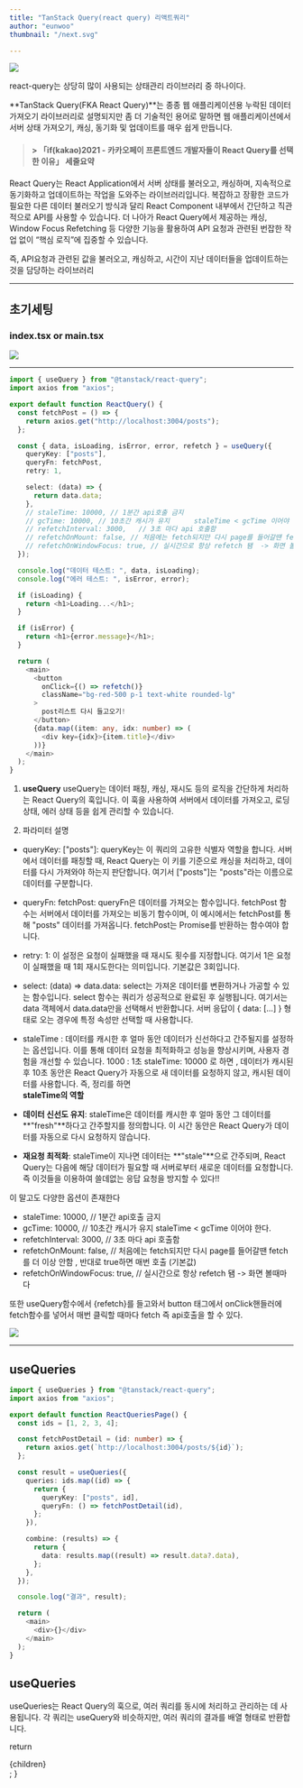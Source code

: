 ```yaml
---
title: "TanStack Query(react query) 리액트쿼리"
author: "eunwoo"
thumbnail: "/next.svg"

---
```



![](https://velog.velcdn.com/images/eunwoo1341/post/ce7bcd93-ec43-42c9-a771-3adb46974325/image.png)

react-query는 상당히 많이 사용되는 상태관리 라이브러리 중 하나이다.

**TanStack Query(FKA React Query)**는 종종 웹 애플리케이션용 누락된 데이터 가져오기 라이브러리로 설명되지만 좀 더 기술적인 용어로 말하면 웹 애플리케이션에서  서버 상태 가져오기, 캐싱, 동기화 및 업데이트를 매우 쉽게 만듭니다.


> #### > 「if(kakao)2021 - 카카오페이 프론트엔드 개발자들이 React Query를 선택한 이유」 세줄요약
React Query는 React Application에서 서버 상태를 불러오고, 캐싱하며, 지속적으로 동기화하고 업데이트하는 작업을 도와주는 라이브러리입니다. 
복잡하고 장황한 코드가 필요한 다른 데이터 불러오기 방식과 달리 React Component 내부에서 간단하고 직관적으로 API를 사용할 수 있습니다.
더 나아가 React Query에서 제공하는 캐싱, Window Focus Refetching 등 다양한 기능을 활용하여 API 요청과 관련된 번잡한 작업 없이 “핵심 로직”에 집중할 수 있습니다.


즉, API요청과 관련된 값을 불러오고, 캐싱하고, 시간이 지난 데이터들을 업데이트하는 것을 담당하는 라이브러리

***

## 초기세팅

### index.tsx or main.tsx
![](https://velog.velcdn.com/images/eunwoo1341/post/ce581d6f-e4b6-4305-88c1-2581402766da/image.png)
***


```typescript
import { useQuery } from "@tanstack/react-query";
import axios from "axios";

export default function ReactQuery() {
  const fetchPost = () => {
    return axios.get("http://localhost:3004/posts");
  };

  const { data, isLoading, isError, error, refetch } = useQuery({
    queryKey: ["posts"],
    queryFn: fetchPost,
    retry: 1,

    select: (data) => {
      return data.data;
    },
    // staleTime: 10000, // 1분간 api호출 금지
    // gcTime: 10000, // 10초간 캐시가 유지      staleTime < gcTime 이어야 한다.
    // refetchInterval: 3000,   // 3초 마다 api 호출함
    // refetchOnMount: false, // 처음에는 fetch되지만 다시 page를 들어갈땐 fetch를 더 이상 안함 , 반대로 true하면 매번 호출 (기본값)
    // refetchOnWindowFocus: true, // 실시간으로 항상 refetch 됌  -> 화면 볼때마다
  });

  console.log("데이터 테스트: ", data, isLoading);
  console.log("에러 테스트: ", isError, error);

  if (isLoading) {
    return <h1>Loading...</h1>;
  }

  if (isError) {
    return <h1>{error.message}</h1>;
  }

  return (
    <main>
      <button
        onClick={() => refetch()}
        className="bg-red-500 p-1 text-white rounded-lg"
      >
        post리스트 다시 들고오기!
      </button>
      {data.map((item: any, idx: number) => (
        <div key={idx}>{item.title}</div>
      ))}
    </main>
  );
}


```

1. **useQuery**
useQuery는 데이터 패칭, 캐싱, 재시도 등의 로직을 간단하게 처리하는 React Query의 훅입니다. 이 훅을 사용하여 서버에서 데이터를 가져오고, 로딩 상태, 에러 상태 등을 쉽게 관리할 수 있습니다.

2. 파라미터 설명
- queryKey: ["posts"]:
queryKey는 이 쿼리의 고유한 식별자 역할을 합니다. 서버에서 데이터를 패칭할 때, React Query는 이 키를 기준으로 캐싱을 처리하고, 데이터를 다시 가져와야 하는지 판단합니다. 여기서 ["posts"]는 "posts"라는 이름으로 데이터를 구분합니다.

- queryFn: fetchPost:
queryFn은 데이터를 가져오는 함수입니다. fetchPost 함수는 서버에서 데이터를 가져오는 비동기 함수이며, 이 예시에서는 fetchPost를 통해 "posts" 데이터를 가져옵니다. fetchPost는 Promise를 반환하는 함수여야 합니다.

- retry: 1:
이 설정은 요청이 실패했을 때 재시도 횟수를 지정합니다. 여기서 1은 요청이 실패했을 때 1회 재시도한다는 의미입니다. 기본값은 3회입니다.

- select: (data) => data.data:
select는 가져온 데이터를 변환하거나 가공할 수 있는 함수입니다. select 함수는 쿼리가 성공적으로 완료된 후 실행됩니다. 여기서는 data 객체에서 data.data만을 선택해서 반환합니다. 서버 응답이 { data: [...] } 형태로 오는 경우에 특정 속성만 선택할 때 사용합니다.

- staleTime :  데이터를 캐시한 후 얼마 동안 데이터가 신선하다고 간주될지를 설정하는 옵션입니다. 이를 통해 데이터 요청을 최적화하고 성능을 향상시키며, 사용자 경험을 개선할 수 있습니다.   1000 : 1초
staleTime: 10000 로 하면 , 데이터가 캐시된 후 10초 동안은 React Query가 자동으로 새 데이터를 요청하지 않고, 캐시된 데이터를 사용합니다.
즉, 정리를 하면 <br/>
**staleTime의 역할**
- **데이터 신선도 유지**:
staleTime은 데이터를 캐시한 후 얼마 동안 그 데이터를 **"fresh"**하다고 간주할지를 정의합니다. 이 시간 동안은 React Query가 데이터를 자동으로 다시 요청하지 않습니다.
- **재요청 최적화**:
staleTime이 지나면 데이터는 **"stale"**으로 간주되며, React Query는 다음에 해당 데이터가 필요할 때 서버로부터 새로운 데이터를 요청합니다.
즉 이것들을 이용하여 쓸데없는 응답 요청을 방지할 수 있다!!


이 말고도 다양한 옵션이 존재한다

- staleTime: 10000, // 1분간 api호출 금지
- gcTime: 10000, // 10초간 캐시가 유지      staleTime < gcTime 이어야 한다.
- refetchInterval: 3000,   // 3초 마다 api 호출함
- refetchOnMount: false, // 처음에는 fetch되지만 다시 page를 들어갈땐 fetch를 더 이상 안함 , 반대로 true하면 매번 호출 (기본값)
- refetchOnWindowFocus: true, // 실시간으로 항상 refetch 됌  -> 화면 볼때마다


또한 useQuery함수에서 {refetch}를 들고와서 button 태그에서 onClick핸들러에 fetch함수를 넣어서 매번 클릭할 때마다 fetch 즉 api호출을 할 수 있다.

![](https://velog.velcdn.com/images/eunwoo1341/post/fcf8b90c-10c1-4673-86b3-5c5e1f0bfe2b/image.png)


***
## useQueries
```typescript
import { useQueries } from "@tanstack/react-query";
import axios from "axios";

export default function ReactQueriesPage() {
  const ids = [1, 2, 3, 4];

  const fetchPostDetail = (id: number) => {
    return axios.get(`http://localhost:3004/posts/${id}`);
  };

  const result = useQueries({
    queries: ids.map((id) => {
      return {
        queryKey: ["posts", id],
        queryFn: () => fetchPostDetail(id),
      };
    }),

    combine: (results) => {
      return {
        data: results.map((result) => result.data?.data),
      };
    },
  });

  console.log("결과", result);

  return (
    <main>
      <div>{}</div>
    </main>
  );
}

```

## useQueries
useQueries는 React Query의 훅으로, 여러 쿼리를 동시에 처리하고 관리하는 데 사용됩니다. 각 쿼리는 useQuery와 비슷하지만, 여러 쿼리의 결과를 배열 형태로 반환합니다.



  return <div className="prose">{children}</div>;
}
